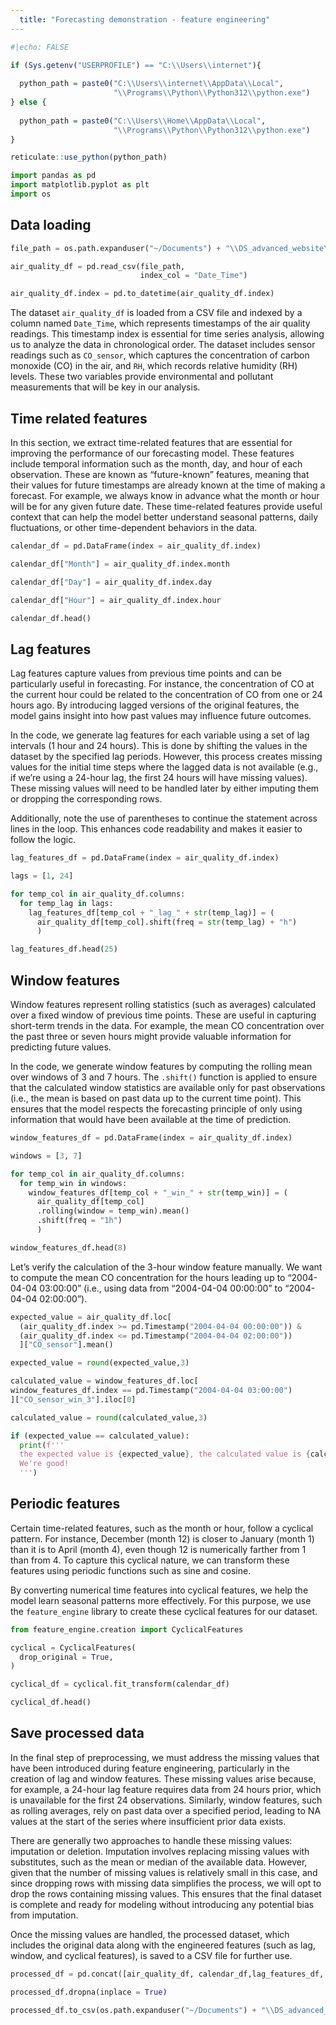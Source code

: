 ```yaml
---
  title: "Forecasting demonstration - feature engineering"
---
```


```r
#|echo: FALSE

if (Sys.getenv("USERPROFILE") == "C:\\Users\\internet"){
  
  python_path = paste0("C:\\Users\\internet\\AppData\\Local",
                       "\\Programs\\Python\\Python312\\python.exe")
} else {
  
  python_path = paste0("C:\\Users\\Home\\AppData\\Local",
                       "\\Programs\\Python\\Python312\\python.exe")
}

reticulate::use_python(python_path)

```

```python

import pandas as pd
import matplotlib.pyplot as plt
import os 

```

## Data loading

```python

file_path = os.path.expanduser("~/Documents") + "\\DS_advanced_website\\data\\example_air_quality.csv"

air_quality_df = pd.read_csv(file_path,
                             index_col = "Date_Time")

air_quality_df.index = pd.to_datetime(air_quality_df.index)

```

The dataset `air_quality_df` is loaded from a CSV file and indexed by a column named `Date_Time`, which represents timestamps of the air quality readings. This timestamp index is essential for time series analysis, allowing us to analyze the data in chronological order. The dataset includes sensor readings such as `CO_sensor`, which captures the concentration of carbon monoxide (CO) in the air, and `RH`, which records relative humidity (RH) levels. These two variables provide environmental and pollutant measurements that will be key in our analysis.

## Time related features

In this section, we extract time-related features that are essential for improving the performance of our forecasting model. These features include temporal information such as the month, day, and hour of each observation. These are known as "future-known" features, meaning that their values for future timestamps are already known at the time of making a forecast. For example, we always know in advance what the month or hour will be for any given future date. These time-related features provide useful context that can help the model better understand seasonal patterns, daily fluctuations, or other time-dependent behaviors in the data.

```python

calendar_df = pd.DataFrame(index = air_quality_df.index)

calendar_df["Month"] = air_quality_df.index.month

calendar_df["Day"] = air_quality_df.index.day

calendar_df["Hour"] = air_quality_df.index.hour

calendar_df.head()

```

## Lag features

Lag features capture values from previous time points and can be particularly useful in forecasting. For instance, the concentration of CO at the current hour could be related to the concentration of CO from one or 24 hours ago. By introducing lagged versions of the original features, the model gains insight into how past values may influence future outcomes.

In the code, we generate lag features for each variable using a set of lag intervals (1 hour and 24 hours). This is done by shifting the values in the dataset by the specified lag periods. However, this process creates missing values for the initial time steps where the lagged data is not available (e.g., if we're using a 24-hour lag, the first 24 hours will have missing values). These missing values will need to be handled later by either imputing them or dropping the corresponding rows.

Additionally, note the use of parentheses to continue the statement across lines in the loop. This enhances code readability and makes it easier to follow the logic.

```python

lag_features_df = pd.DataFrame(index = air_quality_df.index)

lags = [1, 24]

for temp_col in air_quality_df.columns:
  for temp_lag in lags:
    lag_features_df[temp_col + "_lag_" + str(temp_lag)] = (
      air_quality_df[temp_col].shift(freq = str(temp_lag) + "h")
      )

lag_features_df.head(25)

```

## Window features

Window features represent rolling statistics (such as averages) calculated over a fixed window of previous time points. These are useful in capturing short-term trends in the data. For example, the mean CO concentration over the past three or seven hours might provide valuable information for predicting future values.

In the code, we generate window features by computing the rolling mean over windows of 3 and 7 hours. The `.shift()` function is applied to ensure that the calculated window statistics are available only for past observations (i.e., the mean is based on past data up to the current time point). This ensures that the model respects the forecasting principle of only using information that would have been available at the time of prediction.

```python

window_features_df = pd.DataFrame(index = air_quality_df.index)

windows = [3, 7]

for temp_col in air_quality_df.columns:
  for temp_win in windows:
    window_features_df[temp_col + "_win_" + str(temp_win)] = (
      air_quality_df[temp_col]
      .rolling(window = temp_win).mean()
      .shift(freq = "1h")
      )

window_features_df.head(8)

```

Let's verify the calculation of the 3-hour window feature manually. We want to compute the mean CO concentration for the hours leading up to "2004-04-04 03:00:00" (i.e., using data from "2004-04-04 00:00:00" to "2004-04-04 02:00:00").

```python

expected_value = air_quality_df.loc[
  (air_quality_df.index >= pd.Timestamp("2004-04-04 00:00:00")) &
  (air_quality_df.index <= pd.Timestamp("2004-04-04 02:00:00"))
  ]["CO_sensor"].mean()

expected_value = round(expected_value,3)

calculated_value = window_features_df.loc[
window_features_df.index == pd.Timestamp("2004-04-04 03:00:00")
]["CO_sensor_win_3"].iloc[0]

calculated_value = round(calculated_value,3)

if (expected_value == calculated_value):
  print(f'''
  the expected value is {expected_value}, the calculated value is {calculated_value}. 
  We're good!
  ''')


```

## Periodic features

Certain time-related features, such as the month or hour, follow a cyclical pattern. For instance, December (month 12) is closer to January (month 1) than it is to April (month 4), even though 12 is numerically farther from 1 than from 4. To capture this cyclical nature, we can transform these features using periodic functions such as sine and cosine.

By converting numerical time features into cyclical features, we help the model learn seasonal patterns more effectively. For this purpose, we use the `feature_engine` library to create these cyclical features for our dataset.

```python

from feature_engine.creation import CyclicalFeatures

cyclical = CyclicalFeatures(
  drop_original = True,
)

cyclical_df = cyclical.fit_transform(calendar_df)

cyclical_df.head()

```

## Save processed data

In the final step of preprocessing, we must address the missing values that have been introduced during feature engineering, particularly in the creation of lag and window features. These missing values arise because, for example, a 24-hour lag feature requires data from 24 hours prior, which is unavailable for the first 24 observations. Similarly, window features, such as rolling averages, rely on past data over a specified period, leading to NA values at the start of the series where insufficient prior data exists.

There are generally two approaches to handle these missing values: imputation or deletion. Imputation involves replacing missing values with substitutes, such as the mean or median of the available data. However, given that the number of missing values is relatively small in this case, and since dropping rows with missing data simplifies the process, we will opt to drop the rows containing missing values. This ensures that the final dataset is complete and ready for modeling without introducing any potential bias from imputation.

Once the missing values are handled, the processed dataset, which includes the original data along with the engineered features (such as lag, window, and cyclical features), is saved to a CSV file for further use.

```python

processed_df = pd.concat([air_quality_df, calendar_df,lag_features_df, cyclical_df], axis = 1)

processed_df.dropna(inplace = True)

processed_df.to_csv(os.path.expanduser("~/Documents") + "\\DS_advanced_website" + "\\data\\air_quality_processed_df.csv")

```
